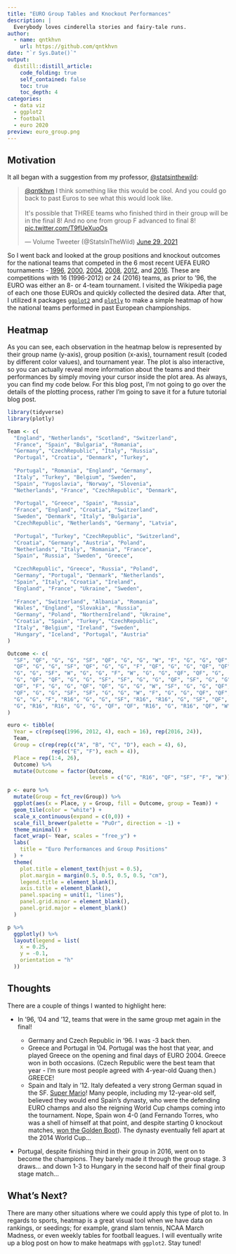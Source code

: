 ```yaml
---
title: "EURO Group Tables and Knockout Performances"
description: |
  Everybody loves cinderella stories and fairy-tale runs.
author:
  - name: qntkhvn
    url: https://github.com/qntkhvn
date: "`r Sys.Date()`"
output:
  distill::distill_article:
    code_folding: true
    self_contained: false
    toc: true
    toc_depth: 4
categories:
  - data viz
  - ggplot2
  - football
  - euro 2020
preview: euro_group.png
---
```


## Motivation

It all began with a suggestion from my professor, [\@statsinthewild](https://twitter.com/statsinthewild):

<blockquote class="twitter-tweet"><p lang="en" dir="ltr"><a href="https://twitter.com/qntkhvn?ref_src=twsrc%5Etfw">@qntkhvn</a> I think something like this would be cool. And you could go back to past Euros to see what this would look like.<br><br>It&#39;s possible that THREE teams who finished third in their group will be in the final 8! And no one from group F advanced to final 8! <a href="https://t.co/T9fUeXuoOs">pic.twitter.com/T9fUeXuoOs</a></p>&mdash; Volume Tweeter (@StatsInTheWild) <a href="https://twitter.com/StatsInTheWild/status/1409962031055196162?ref_src=twsrc%5Etfw">June 29, 2021</a></blockquote> <script async src="https://platform.twitter.com/widgets.js" charset="utf-8"></script>

So I went back and looked at the group positions and knockout outcomes for the national teams that competed in the 6 most recent UEFA EURO tournaments - [1996](https://en.wikipedia.org/wiki/UEFA_Euro_1996), [2000](https://en.wikipedia.org/wiki/UEFA_Euro_2000), [2004](https://en.wikipedia.org/wiki/UEFA_Euro_2004), [2008](https://en.wikipedia.org/wiki/UEFA_Euro_2008), [2012](https://en.wikipedia.org/wiki/UEFA_Euro_2012), and [2016](https://en.wikipedia.org/wiki/UEFA_Euro_2016). These are competitions with 16 (1996-2012) or 24 (2016) teams, as prior to '96, the EURO was either an 8- or 4-team tournament. I visited the Wikipedia page of each one those EUROs and quickly collected the desired data. After that, I utilized `R` packages [`ggplot2`](https://ggplot2.tidyverse.org) and [`plotly`](https://plotly-r.com) to make a simple heatmap of how the national teams performed in past European championships.

## Heatmap

As you can see, each observation in the heatmap below is represented by their group name (y-axis), group position (x-axis), tournament result (coded by different color values), and tournament year. The plot is also interactive, so you can actually reveal more information about the teams and their performances by simply moving your cursor inside the plot area. As always, you can find my code below. For this blog post, I'm not going to go over the details of the plotting process, rather I'm going to save it for a future tutorial blog post.

```r
library(tidyverse)
library(plotly)

Team <- c(
  "England", "Netherlands", "Scotland", "Switzerland",
  "France", "Spain", "Bulgaria", "Romania",
  "Germany", "CzechRepublic", "Italy", "Russia",
  "Portugal", "Croatia", "Denmark", "Turkey",
  
  "Portugal", "Romania", "England", "Germany",
  "Italy", "Turkey", "Belgium", "Sweden",
  "Spain", "Yugoslavia", "Norway", "Slovenia",
  "Netherlands", "France", "CzechRepublic", "Denmark",
  
  "Portugal", "Greece", "Spain", "Russia",
  "France", "England", "Croatia", "Switzerland",
  "Sweden", "Denmark", "Italy", "Bulgaria",
  "CzechRepublic", "Netherlands", "Germany", "Latvia",
  
  "Portugal", "Turkey", "CzechRepublic", "Switzerland",
  "Croatia", "Germany", "Austria", "Poland",
  "Netherlands", "Italy", "Romania", "France",
  "Spain", "Russia", "Sweden", "Greece",
  
  "CzechRepublic", "Greece", "Russia", "Poland",
  "Germany", "Portugal", "Denmark", "Netherlands",
  "Spain", "Italy", "Croatia", "Ireland",
  "England", "France", "Ukraine", "Sweden",
  
  "France", "Switzerland", "Albania", "Romania",
  "Wales", "England", "Slovakia", "Russia",
  "Germany", "Poland", "NorthernIreland", "Ukraine",
  "Croatia", "Spain", "Turkey", "CzechRepublic",
  "Italy", "Belgium", "Ireland", "Sweden",
  "Hungary", "Iceland", "Portugal", "Austria"
)

Outcome <- c(
  "SF", "QF", "G", "G", "SF", "QF", "G", "G", "W", "F", "G", "G", "QF",
  "QF", "G", "G", "SF", "QF", "G", "G", "F", "QF", "G", "G", "QF", "QF",
  "G", "G", "SF", "W", "G", "G", "F", "W", "G", "G", "QF", "QF", "G",
  "G", "QF", "QF", "G", "G", "SF", "SF", "G", "G", "QF", "SF", "G", "G",
  "QF", "F", "G", "G", "QF", "QF", "G", "G", "W", "SF", "G", "G", "QF",
  "QF", "G", "G", "SF", "SF", "G", "G", "W", "F", "G", "G", "QF", "QF",
  "G", "G", "F", "R16", "G", "G", "SF", "R16", "R16", "G", "SF", "QF", "R16",
  "G", "R16", "R16", "G", "G", "QF", "QF", "R16", "G", "R16", "QF", "W", "G"
)

euro <- tibble(
  Year = c(rep(seq(1996, 2012, 4), each = 16), rep(2016, 24)),
  Team,
  Group = c(rep(rep(c("A", "B", "C", "D"), each = 4), 6), 
              rep(c("E", "F"), each = 4)),
  Place = rep(1:4, 26),
  Outcome) %>% 
  mutate(Outcome = factor(Outcome, 
                          levels = c("G", "R16", "QF", "SF", "F", "W")))

p <- euro %>% 
  mutate(Group = fct_rev(Group)) %>% 
  ggplot(aes(x = Place, y = Group, fill = Outcome, group = Team)) +
  geom_tile(color = "white") +
  scale_x_continuous(expand = c(0,0)) +
  scale_fill_brewer(palette = "PuOr", direction = -1) +
  theme_minimal() +
  facet_wrap(~ Year, scales = "free_y") +
  labs(
    title = "Euro Performances and Group Positions"
  ) +
  theme(
    plot.title = element_text(hjust = 0.5),
    plot.margin = margin(0.5, 0.5, 0.5, 0.5, "cm"),
    legend.title = element_blank(),
    axis.title = element_blank(),
    panel.spacing = unit(1, "lines"),
    panel.grid.minor = element_blank(),
    panel.grid.major = element_blank()
  )

p %>%
  ggplotly() %>%
  layout(legend = list(
    x = 0.25,
    y = -0.1,
    orientation = "h"
  ))
```

## Thoughts

There are a couple of things I wanted to highlight here:

-   In '96, '04 and '12, teams that were in the same group met again in the final!

    -   Germany and Czech Republic in '96. I was -3 back then.
    -   Greece and Portugal in '04. Portugal was the host that year, and played Greece on the opening and final days of EURO 2004. Greece won in both occasions. (Czech Republic were the best team that year - I'm sure most people agreed with 4-year-old Quang then.) GREECE!
    -   Spain and Italy in '12. Italy defeated a very strong German squad in the SF. [Super Mario](https://www.youtube.com/watch?v=Uvuuc0fVZFg)! Many people, including my 12-year-old self, believed they would end Spain's dynasty, who were the defending EURO champs and also the reigning World Cup champs coming into the tournament. Nope, Spain won 4-0 (and Fernando Torres, who was a shell of himself at that point, and despite starting 0 knockout matches, [won the Golden Boot](https://www.uefa.com/uefaeuro-2020/news/0253-0d7ed277e55d-2b432cd9cf0d-1000--torres-receives-adidas-golden-boot/)). The dynasty eventually fell apart at the 2014 World Cup... 
    
-   Portugal, despite finishing third in their group in 2016, went on to become the champions. They barely made it through the group stage. 3 draws... and down 1-3 to Hungary in the second half of their final group stage match...

## What's Next?

There are many other situations where we could apply this type of plot to. In regards to sports, heatmap is a great visual tool when we have data on rankings, or seedings; for example, grand slam tennis, NCAA March Madness, or even weekly tables for football leagues. I will eventually write up a blog post on how to make heatmaps with `ggplot2`. Stay tuned!
